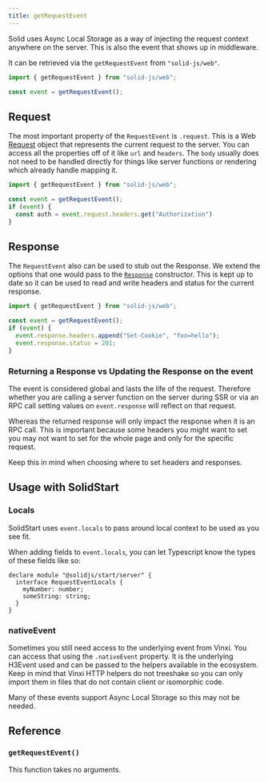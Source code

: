 ```yaml
---
title: getRequestEvent
---
```


Solid uses Async Local Storage as a way of injecting the request context anywhere on the server. This is also the event that shows up in middleware.

It can be retrieved via the `getRequestEvent` from `"solid-js/web"`.

```js
import { getRequestEvent } from "solid-js/web";

const event = getRequestEvent();
```

## Request

The most important property of the `RequestEvent` is `.request`. This is a Web [Request](https://developer.mozilla.org/en-US/docs/Web/API/Request) object that represents the current request to the server. You can access all the properties off of it like `url` and `headers`. The `body` usually does not need to be handled directly for things like server functions or rendering which already handle mapping it.

```js
import { getRequestEvent } from "solid-js/web";

const event = getRequestEvent();
if (event) {
  const auth = event.request.headers.get("Authorization")
}
```

## Response

The `RequestEvent` also can be used to stub out the Response. We extend the options that one would pass to the [`Response`](https://developer.mozilla.org/en-US/docs/Web/API/Response/Response#options) constructor. This is kept up to date so it can be used to read and write headers and status for the current response.

```js
import { getRequestEvent } from "solid-js/web";

const event = getRequestEvent();
if (event) {
  event.response.headers.append("Set-Cookie", "foo=hello");
  event.response.status = 201;
}
```

### Returning a Response vs Updating the Response on the event

The event is considered global and lasts the life of the request. Therefore whether you are calling a server function on the server during SSR or via an RPC call setting values on `event.response` will reflect on that request.

Whereas the returned response will only impact the response when it is an RPC call. This is important because some headers you might want to set you may not want to set for the whole page and only for the specific request.

Keep this in mind when choosing where to set headers and responses.

<Callout >

## Usage with SolidStart

### Locals

SolidStart uses `event.locals` to pass around local context to be used as you see fit.

When adding fields to `event.locals`, you can let Typescript know the types of these fields like so:

```tsx
declare module "@solidjs/start/server" {
  interface RequestEventLocals {
    myNumber: number;
    someString: string;
  }
}
```

### nativeEvent

Sometimes you still need access to the underlying event from Vinxi. You can access that using the `.nativeEvent` property. It is the underlying H3Event used and can be passed to the helpers available in the ecosystem. Keep in mind that Vinxi HTTP helpers do not treeshake so you can only import them in files that do not contain client or isomorphic code.

Many of these events support Async Local Storage so this may not be needed.

</Callout>

## Reference

### `getRequestEvent()`

This function takes no arguments.